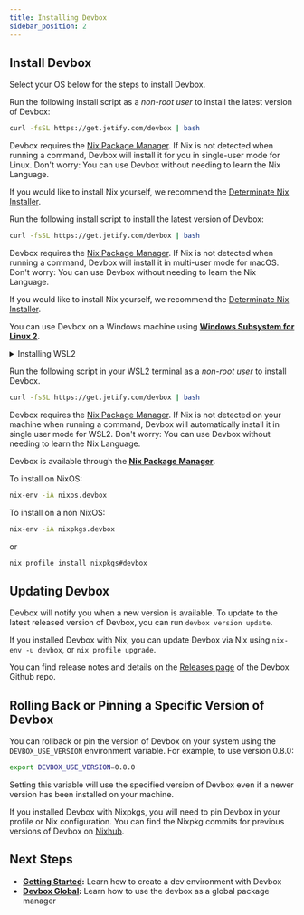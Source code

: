 ```yaml
---
title: Installing Devbox
sidebar_position: 2
---
```


## Install Devbox

Select your OS below for the steps to install Devbox.

<Tabs>
<TabItem value="linux" label="Linux">

Run the following install script as a *non-root user* to install the latest version of Devbox:

```bash
curl -fsSL https://get.jetify.com/devbox | bash
```

Devbox requires the [Nix Package Manager](https://nixos.org/download.html). If Nix is not detected when running a command, Devbox will install it for you in single-user mode for Linux. Don't worry: You can use Devbox without needing to learn the Nix Language.

If you would like to install Nix yourself, we recommend the [Determinate Nix Installer](https://determinate.systems/posts/determinate-nix-installer/).

</TabItem>
<TabItem value="macos" label="MacOS">

Run the following install script to install the latest version of Devbox:

```bash
curl -fsSL https://get.jetify.com/devbox | bash
```

Devbox requires the [Nix Package Manager](https://nixos.org/download.html). If Nix is not detected when running a command, Devbox will install it in multi-user mode for macOS. Don't worry: You can use Devbox without needing to learn the Nix Language.

If you would like to install Nix yourself, we recommend the [Determinate Nix Installer](https://determinate.systems/posts/determinate-nix-installer).

</TabItem>

<TabItem value="wsl" label="Windows/WSL2">

You can use Devbox on a Windows machine using [**Windows Subsystem for Linux 2**](https://learn.microsoft.com/en-us/windows/wsl/install). 

<details>
<summary>Installing WSL2</summary>

To install WSL2 with the default Ubuntu distribution, open Powershell or Windows Command Prompt as an administrator, and run:

```bash
wsl --install
```

If WSL2 is already installed, you can install Ubuntu by running

```bash
wsl --install -d Ubuntu
```
If you are running an older version of Windows, you may need to follow the [manual installation steps](https://learn.microsoft.com/en-us/windows/wsl/install-manual) to enable virtualization and WSL2 on your system. See the [official docs](https://learn.microsoft.com/en-us/windows/wsl/install) for more details

</details>

Run the following script in your WSL2 terminal as a *non-root user* to install Devbox.

```bash
curl -fsSL https://get.jetify.com/devbox | bash
```

Devbox requires the [Nix Package Manager](https://nixos.org/download/). If Nix is not detected on your machine when running a command, Devbox will automatically install it in single user mode for WSL2. Don't worry: You can use Devbox without needing to learn the Nix Language.

</TabItem>

<TabItem value="nix" label="NixOS/Nixpkg">

Devbox is available through the [**Nix Package Manager**](https://search.nixos.org/packages?channel=unstable&show=devbox&from=0&size=50&sort=relevance&type=packages&query=devbox). 

To install on NixOS:

```bash
nix-env -iA nixos.devbox
```

To install on a non NixOS:

```bash
nix-env -iA nixpkgs.devbox
```

or 

```bash
nix profile install nixpkgs#devbox
```

</TabItem>
</Tabs>

## Updating Devbox

Devbox will notify you when a new version is available. To update to the latest released version of Devbox, you can run `devbox version update`. 

If you installed Devbox with Nix, you can update Devbox via Nix using `nix-env -u devbox`, or `nix profile upgrade`.

You can find release notes and details on the [Releases page](https://github.com/jetify-com/devbox/releases) of the Devbox Github repo.

## Rolling Back or Pinning a Specific Version of Devbox

You can rollback or pin the version of Devbox on your system using the `DEVBOX_USE_VERSION` environment variable. For example, to use version 0.8.0: 

```bash
export DEVBOX_USE_VERSION=0.8.0
```

Setting this variable will use the specified version of Devbox even if a newer version has been installed on your machine. 

If you installed Devbox with Nixpkgs, you will need to pin Devbox in your profile or Nix configuration. You can find the Nixpkg commits for previous versions of Devbox on [Nixhub](https://www.nixhub.io/packages/devbox). 

## Next Steps

* **[Getting Started](quickstart.mdx):** Learn how to create a dev environment with Devbox
* **[Devbox Global](devbox_global.md):** Learn how to use the devbox as a global package manager

